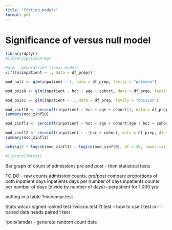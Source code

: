 ```yaml
---
title: "fitting_models"
format: pdf
---
```


# Significance of versus null model
```r
library(dplyr)
#library(poissonreg)

#glm - generalized linear models
vif(lm(inpatient ~ ., data = df_prep))

mod_null <- glm(inpatient ~ 1, data = df_prep, family = "poisson")

mod_pois0 <- glm(inpatient ~ hcc + age + cohort, data = df_prep, family = "poisson")

mod_pois1 <- glm(inpatient ~ ., data = df_prep, family = "poisson")

mod_zinfl0 <- zeroinfl(inpatient ~ hcc + age + cohort|1, data = df_prep, dist = "poisson")
summary(mod_zinfl0)

mod_zinfl1 <- zeroinfl(inpatient ~ hcc + age + cohort|age + hcc + cohort, data = df_prep, dist = "poisson")

mod_zinfl2 <- zeroinfl(inpatient ~ .|hcc + cohort, data = df_prep, dist = "poisson")
summary(mod_zinfl2)

pchisq(2 * logLik(mod_zinfl1) - logLik(mod_zinfl0), df = 30, lower.tail = FALSE)

#library(lmtest)
```

Bar graph of count of admissions pre and post 
- then statistical tests

TO DO - raw counts
admission counts, pre/post
compare proportions of both 
inpatient days 
inpatients days per number of days
inpatients counts per number of days (divide by number of days)-- perpatient for 1,000 yrs

putting in a table
?mcnemar.test


Stats
wilcox signed ranked test 
?wilcox.test
?t.test -- how to use t test in r
- paired data needs paired t test

rpois(lamda) - generate random count data



